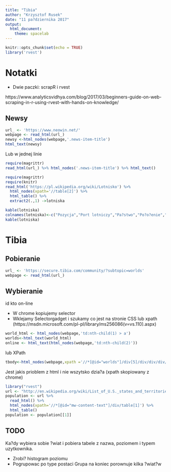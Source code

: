 ```yaml
---
title: "Tibia"
author: "Krzysztof Rusek"
date: "11 pa?dziernika 2017"
output: 
  html_document: 
    theme: spacelab
---
```


```r
knitr::opts_chunk$set(echo = TRUE)
library('rvest')

```

# Notatki
 * Dwie paczki: scrapR i rvest
 
https://www.analyticsvidhya.com/blog/2017/03/beginners-guide-on-web-scraping-in-r-using-rvest-with-hands-on-knowledge/




##  Newsy
```r
url_ <- 'https://www.neowin.net/'
webpage <- read_html(url_)
newsy <-html_nodes(webpage,'.news-item-title')
html_text(newsy)

```
Lub w jednej linie
```r
require(magrittr)
read_html(url_) %>% html_nodes('.news-item-title') %>% html_text()
```

```r
require(magrittr)
require(knitr)
read_html('https://pl.wikipedia.org/wiki/Lotnisko') %>% 
  html_nodes(xpath='//table[2]') %>% 
  html_table() %>%
  extract2(.,1) ->lotniska

kable(lotniska)
colnames(lotniska)<-c("Pozycja","Port lotniczy","Pa?stwo","Po?o?enie","Kod","Pasa?er?w","Pozycja w 2004")
kable(lotniska)
```

# Tibia

## Pobieranie
```r
url_ <- 'https://secure.tibia.com/community/?subtopic=worlds'
webpage <- read_html(url_)

```
## Wybieranie
id kto on-line

* W chrome kopiujemy selector
* Wklejamy Selectorgadget i szukamy co jest na stronie
CSS lub xpath (https://msdn.microsoft.com/pl-pl/library/ms256086(v=vs.110).aspx)
```r
world_html <- html_nodes(webpage,'td:nth-child(1) > a')
worlds<-html_text(world_html)
online <- html_text(html_nodes(webpage,'td:nth-child(2)'))

```

lub XPath

```r
tbody<-html_nodes(webpage,xpath ='//*[@id="worlds"]/div[5]/div/div/div/table')
```
Jest jakis prioblem z html i nie wszytsko dzia?a (xpath skopiowany z chrome)

```r
library("rvest")
url <- "http://en.wikipedia.org/wiki/List_of_U.S._states_and_territories_by_population"
population <- url %>%
  read_html() %>%
  html_nodes(xpath='//*[@id="mw-content-text"]/div/table[1]') %>%
  html_table()
population <- population[[1]]


```



## TODO
Ka?dy wybiera sobie ?wiat i pobiera tabele z nazwa, poziomem i typem uzytkownika.

* Zrobi? histogram poziomu
* Pogrupowac po type postaci
Grupa na koniec porownuje kilka ?wiat?w




